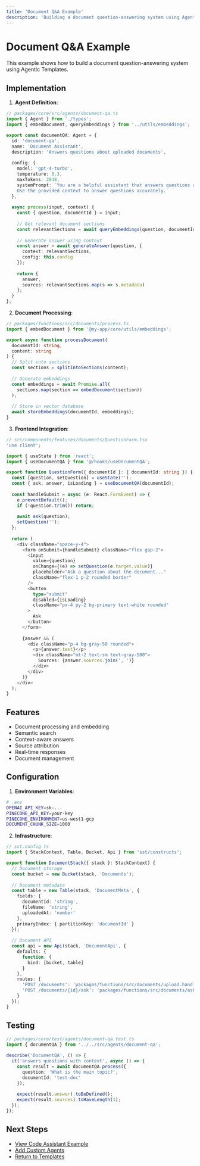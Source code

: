 ```yaml
---
title: 'Document Q&A Example'
description: 'Building a document question-answering system using Agentic Templates'
---
```


# Document Q&A Example

This example shows how to build a document question-answering system using Agentic Templates.

## Implementation

1. **Agent Definition**:
```typescript
// packages/core/src/agents/document-qa.ts
import { Agent } from './types';
import { embedDocument, queryEmbeddings } from '../utils/embeddings';

export const documentQA: Agent = {
  id: 'document-qa',
  name: 'Document Assistant',
  description: 'Answers questions about uploaded documents',
  
  config: {
    model: 'gpt-4-turbo',
    temperature: 0.3,
    maxTokens: 2048,
    systemPrompt: `You are a helpful assistant that answers questions about documents.
    Use the provided context to answer questions accurately.`
  },
  
  async process(input, context) {
    const { question, documentId } = input;
    
    // Get relevant document sections
    const relevantSections = await queryEmbeddings(question, documentId);
    
    // Generate answer using context
    const answer = await generateAnswer(question, {
      context: relevantSections,
      config: this.config
    });
    
    return {
      answer,
      sources: relevantSections.map(s => s.metadata)
    };
  }
};
```

2. **Document Processing**:
```typescript
// packages/functions/src/documents/process.ts
import { embedDocument } from '@my-app/core/utils/embeddings';

export async function processDocument(
  documentId: string,
  content: string
) {
  // Split into sections
  const sections = splitIntoSections(content);
  
  // Generate embeddings
  const embeddings = await Promise.all(
    sections.map(section => embedDocument(section))
  );
  
  // Store in vector database
  await storeEmbeddings(documentId, embeddings);
}
```

3. **Frontend Integration**:
```typescript
// src/components/features/documents/QuestionForm.tsx
'use client';

import { useState } from 'react';
import { useDocumentQA } from '@/hooks/useDocumentQA';

export function QuestionForm({ documentId }: { documentId: string }) {
  const [question, setQuestion] = useState('');
  const { ask, answer, isLoading } = useDocumentQA(documentId);
  
  const handleSubmit = async (e: React.FormEvent) => {
    e.preventDefault();
    if (!question.trim()) return;
    
    await ask(question);
    setQuestion('');
  };
  
  return (
    <div className="space-y-4">
      <form onSubmit={handleSubmit} className="flex gap-2">
        <input
          value={question}
          onChange={(e) => setQuestion(e.target.value)}
          placeholder="Ask a question about the document..."
          className="flex-1 p-2 rounded border"
        />
        <button
          type="submit"
          disabled={isLoading}
          className="px-4 py-2 bg-primary text-white rounded"
        >
          Ask
        </button>
      </form>
      
      {answer && (
        <div className="p-4 bg-gray-50 rounded">
          <p>{answer.text}</p>
          <div className="mt-2 text-sm text-gray-500">
            Sources: {answer.sources.join(', ')}
          </div>
        </div>
      )}
    </div>
  );
}
```

## Features

- Document processing and embedding
- Semantic search
- Context-aware answers
- Source attribution
- Real-time responses
- Document management

## Configuration

1. **Environment Variables**:
```bash
# .env
OPENAI_API_KEY=sk-...
PINECONE_API_KEY=your-key
PINECONE_ENVIRONMENT=us-west1-gcp
DOCUMENT_CHUNK_SIZE=1000
```

2. **Infrastructure**:
```typescript
// sst.config.ts
import { StackContext, Table, Bucket, Api } from 'sst/constructs';

export function DocumentStack({ stack }: StackContext) {
  // Document storage
  const bucket = new Bucket(stack, 'Documents');
  
  // Document metadata
  const table = new Table(stack, 'DocumentMeta', {
    fields: {
      documentId: 'string',
      fileName: 'string',
      uploadedAt: 'number'
    },
    primaryIndex: { partitionKey: 'documentId' }
  });
  
  // Document API
  const api = new Api(stack, 'DocumentApi', {
    defaults: {
      function: {
        bind: [bucket, table]
      }
    },
    routes: {
      'POST /documents': 'packages/functions/src/documents/upload.handler',
      'POST /documents/{id}/ask': 'packages/functions/src/documents/ask.handler'
    }
  });
}
```

## Testing

```typescript
// packages/core/test/agents/document-qa.test.ts
import { documentQA } from '../../src/agents/document-qa';

describe('DocumentQA', () => {
  it('answers questions with context', async () => {
    const result = await documentQA.process({
      question: 'What is the main topic?',
      documentId: 'test-doc'
    });
    
    expect(result.answer).toBeDefined();
    expect(result.sources).toHaveLength(1);
  });
});
```

## Next Steps

- [View Code Assistant Example](/examples/code-assistant)
- [Add Custom Agents](/guides/adding-agents)
- [Return to Templates](/templates/api-template) 